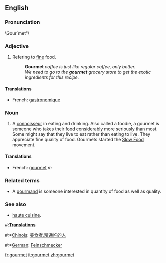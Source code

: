 ==English==
{{wikipedia}}

===Pronunciation===
\Gour`met"\ 


===Adjective===
#Refering to [[fine]] food.
#:'''Gourmet''' ''coffee is just like regular coffee, only better.''
#:''We need to go to the '''gourmet''' grocery store to get the exotic ingredients for this recipe.''

====Translations====
*French: [[gastronomique]]

===Noun===

#A [[connoisseur]] in eating and drinking. Also called a foodie, a gourmet is someone who takes their [[food]] considerably more seriously than most. Some might say that they live to eat rather than eating to live. They appreciate fine quality of food. Gourmets started the [http://en.wikipedia.org/wiki/Slow_Food Slow Food] movement.

====Translations====
*French: [[gourmet]] ''m''

===Related terms===
*A  [[gourmand]] is someone interested in quantity of food as well as quality.

===See also===
* [[haute cuisine]].

#:'''[[Translation]]s'''
#:*[[Chinois]]: [[美食者]],[[精通吃的人]]
#:*[[German]]: [[Feinschmecker]]

[[fr:gourmet]]
[[it:gourmet]]
[[zh:gourmet]]